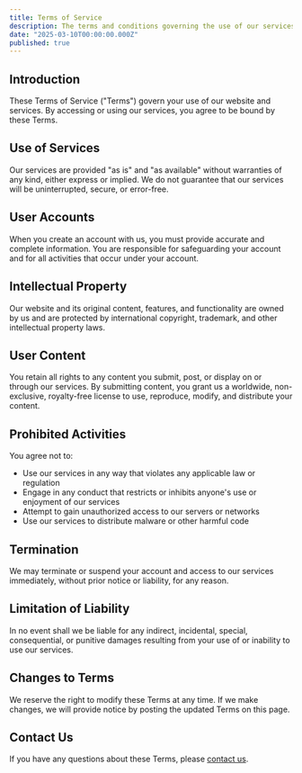 ```yaml
---
title: Terms of Service
description: The terms and conditions governing the use of our services
date: "2025-03-10T00:00:00.000Z"
published: true
---
```


## Introduction

These Terms of Service ("Terms") govern your use of our website and services. By accessing or using our services, you agree to be bound by these Terms.

## Use of Services

Our services are provided "as is" and "as available" without warranties of any kind, either express or implied. We do not guarantee that our services will be uninterrupted, secure, or error-free.

## User Accounts

When you create an account with us, you must provide accurate and complete information. You are responsible for safeguarding your account and for all activities that occur under your account.

## Intellectual Property

Our website and its original content, features, and functionality are owned by us and are protected by international copyright, trademark, and other intellectual property laws.

## User Content

You retain all rights to any content you submit, post, or display on or through our services. By submitting content, you grant us a worldwide, non-exclusive, royalty-free license to use, reproduce, modify, and distribute your content.

## Prohibited Activities

You agree not to:

- Use our services in any way that violates any applicable law or regulation
- Engage in any conduct that restricts or inhibits anyone's use or enjoyment of our services
- Attempt to gain unauthorized access to our servers or networks
- Use our services to distribute malware or other harmful code

## Termination

We may terminate or suspend your account and access to our services immediately, without prior notice or liability, for any reason.

## Limitation of Liability

In no event shall we be liable for any indirect, incidental, special, consequential, or punitive damages resulting from your use of or inability to use our services.

## Changes to Terms

We reserve the right to modify these Terms at any time. If we make changes, we will provide notice by posting the updated Terms on this page.

## Contact Us

If you have any questions about these Terms, please [contact us](/contact).
